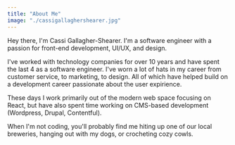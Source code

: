 ```yaml
---
title: "About Me"
image: "./cassigallaghershearer.jpg"
---
```



Hey there, I'm Cassi Gallagher-Shearer. I'm a software engineer with a passion for front-end development, UI/UX, and design.

I've worked with technology companies for over 10 years and have spent the last 4 as a software engineer. I've worn a lot of hats in my career from customer service, to marketing, to design. All of which have helped build on a development career passionate about the user expirience.

These days I work primarily out of the modern web space focusing on React, but have also spent time working on CMS-based development (Wordpress, Drupal, Contentful).

When I'm not coding, you'll probably find me hiting up one of our local breweries, hanging out with my dogs, or crocheting cozy cowls.

